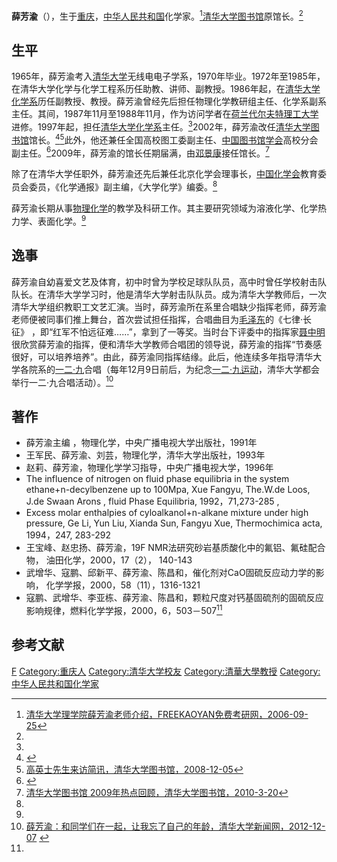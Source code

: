 '''薛芳渝'''（{{bd|1946年|4月21日|||catIdx=X薛}}），生于[[重庆|重庆]]，[[中华人民共和国|中华人民共和国]]化学家。<ref name=free>[http://school.freekaoyan.com/beijing/tsinghua/dongtai/20060925/28786.shtml 清华大学理学院薛芳渝老师介绍，FREEKAOYAN免费考研网，2006-09-25]{{dead link|date=2018年4月 |bot=InternetArchiveBot |fix-attempted=yes }}</ref>[[清华大学图书馆|清华大学图书馆]]原馆长。<ref name=lib/>

==生平==
1965年，薛芳渝考入[[清华大学|清华大学]]无线电电子学系，1970年毕业。1972年至1985年，在清华大学化学与化学工程系历任助教、讲师、副教授。1986年起，在[[清华大学化学系|清华大学化学系]]历任副教授、教授。薛芳渝曾经先后担任物理化学教研组主任、化学系副系主任。其间，1987年11月至1988年11月，作为访问学者在[[荷兰|荷兰]][[代尔夫特理工大学|代尔夫特理工大学]]进修。1997年起，担任[[清华大学化学系|清华大学化学系]]主任。<ref name=free/>2002年，薛芳渝改任[[清华大学图书馆|清华大学图书馆]]馆长。<ref>{{Cite web |url=http://100.lib.tsinghua.edu.cn/ArticleChannel.aspx?ChannelID=20 |title=大事记，清华大学图书馆百年馆庆，于2013-05-12查阅 |accessdate=2013-05-12 |archive-date=2012-11-02 |archive-url=https://web.archive.org/web/20121102033259/http://100.lib.tsinghua.edu.cn/ArticleChannel.aspx?ChannelID=20 |dead-url=yes }}</ref><ref>[http://oldweb.lib.tsinghua.edu.cn/dra/node/1883 高英士先生来访简讯，清华大学图书馆，2008-12-05]{{dead link|date=2018年4月 |bot=InternetArchiveBot |fix-attempted=yes }}</ref>此外，他还兼任全国高校图工委副主任、[[中国图书馆学会|中国图书馆学会]]高校分会副主任。<ref>{{Cite web |url=http://www.lsc.org.cn/CN/News/2007-04/EnableSite_ReadNews198812301177344000.html |title=首都高校图书馆第七届田径运动会在北京邮电大学隆重举行，中国图书馆学会，2007-04-24 |accessdate=2013-05-12 |archive-date=2012-12-14 |archive-url=https://web.archive.org/web/20121214211027/http://www.lsc.org.cn/CN/News/2007-04/EnableSite_ReadNews198812301177344000.html |dead-url=no }}</ref>2009年，薛芳渝的馆长任期届满，由[[邓景康|邓景康]]接任馆长。<ref name=lib>[http://news.lib.tsinghua.edu.cn/page.user.article.asp?articleid=691 清华大学图书馆 2009年热点回顾，清华大学图书馆，2010-3-20]{{dead link|date=2018年4月 |bot=InternetArchiveBot |fix-attempted=yes }}</ref>

除了在清华大学任职外，薛芳渝还先后兼任北京化学会理事长，[[中国化学会|中国化学会]]教育委员会委员，《化学通报》副主编，《大学化学》编委。<ref name=free/>

薛芳渝长期从事[[物理化学|物理化学]]的教学及科研工作。其主要研究领域为溶液化学、化学热力学、表面化学。<ref name=free/>

==逸事==
薛芳渝自幼喜爱文艺及体育，初中时曾为学校足球队队员，高中时曾任学校射击队队长。在清华大学学习时，他是清华大学射击队队员。成为清华大学教师后，一次清华大学组织教职工文艺汇演。当时，薛芳渝所在系里合唱缺少指挥老师，薛芳渝老师便被同事们推上舞台，首次尝试担任指挥，合唱曲目为[[毛泽东|毛泽东]]的《七律·长征》 ，即“红军不怕远征难……”，拿到了一等奖。当时台下评委中的指挥家[[聂中明|聂中明]]很欣赏薛芳渝的指挥，便和清华大学教师合唱团的领导说，薛芳渝的指挥“节奏感很好，可以培养培养”。由此，薛芳渝同指挥结缘。此后，他连续多年指导清华大学各院系的[[一二·九运动|一二·九]]合唱（每年12月9日前后，为纪念[[一二·九运动|一二·九运动]]，清华大学都会举行一二·九合唱活动）。<ref>[http://www.tsinghua.edu.cn/publish/news/4205/2012/20121207111249021920156/20121207111249021920156_.html 薛芳渝：和同学们在一起，让我忘了自己的年龄，清华大学新闻网，2012-12-07] {{webarchive|url=https://web.archive.org/web/20160304130457/http://www.tsinghua.edu.cn/publish/news/4205/2012/20121207111249021920156/20121207111249021920156_.html |date=2016-03-04 }}</ref>

==著作==
*薛芳渝主编 ，物理化学，中央广播电视大学出版社，1991年
*王军民、薛芳渝、刘芸，物理化学，清华大学出版社，1993年
*赵莉、薛芳渝，物理化学学习指导，中央广播电视大学，1996年
*The influence of nitrogen on fluid phase equilibria in the system ethane+n-decylbenzene up to 100Mpa, Xue Fangyu, The.W.de Loos, J.de Swaan Arons , fluid Phase Equilibria, 1992，71,273-285 ,
*Excess molar enthalpies of cyloalkanol+n-alkane mixture under high pressure, Ge Li, Yun Liu, Xianda Sun, Fangyu Xue, Thermochimica acta, 1994，247, 283-292
*王宝峰、赵忠扬、薛芳渝，19F NMR法研究砂岩基质酸化中的氟铝、氟硅配合物， 油田化学，2000，17（2）， 140-143
*武增华、寇鹏、邱新平、薛芳渝、陈昌和，催化剂对CaO固硫反应动力学的影响， 化学学报，2000，58（11），1316-1321
*寇鹏、武增华、李亚栋、薛芳渝、陈昌和，颗粒尺度对钙基固硫剂的固硫反应影响规律，燃料化学学报，2000，6，503－507<ref name=free/>

==参考文献==
{{reflist}}

{{DEFAULTSORT:Xue薛}}
[[Category:薛姓|F]]
[[Category:重庆人|Category:重庆人]]
[[Category:清华大学校友|Category:清华大学校友]]
[[Category:清華大學教授|Category:清華大學教授]]
[[Category:中华人民共和国化学家|Category:中华人民共和国化学家]]